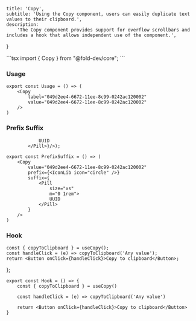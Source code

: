 
    title: 'Copy',
    subtitle: 'Using the Copy component, users can easily duplicate text values to their clipboard.',
    description:
        'The Copy component provides support for overflow scrollbars and includes a hook that allows independent use of the component.',
}





<CodeComponent filename="copy.tsx" code="aW1wb3J0IHsgQ29weSB9IGZyb20gIkBmb2xkLWRldi9jb3JlIjsK" />
```tsx
import { Copy } from "@fold-dev/core";
```

### Usage


<div className="story-block">
<Usage />
</div>

<CodeComponent filename="BasicUsage.tsx" code="ZXhwb3J0IGNvbnN0IFVzYWdlID0gKCkgPT4gKAogICAgPENvcHkKICAgICAgICBsYWJlbD0iMDQ5ZDJlZTQtNjY3Mi0xMWVlLThjOTktMDI0MmFjMTIwMDAyIgogICAgICAgIHZhbHVlPSIwNDlkMmVlNC02NjcyLTExZWUtOGM5OS0wMjQyYWMxMjAwMDIiCiAgICAvPgop" />

```tsx
export const Usage = () => (
    <Copy
        label="049d2ee4-6672-11ee-8c99-0242ac120002"
        value="049d2ee4-6672-11ee-8c99-0242ac120002"
    />
)
```
### Prefix Suffix

                UUID
            </Pill>}/>);

<div className="story-block">
<PrefixSuffix />
</div>

<CodeComponent filename="PrefixSuffix.tsx" code="ZXhwb3J0IGNvbnN0IFByZWZpeFN1ZmZpeCA9ICgpID0+ICgKICAgIDxDb3B5CiAgICAgICAgdmFsdWU9IjA0OWQyZWU0LTY2NzItMTFlZS04Yzk5LTAyNDJhYzEyMDAwMiIKICAgICAgICBwcmVmaXg9ezxJY29uTGliIGljb249ImNpcmNsZSIgLz59CiAgICAgICAgc3VmZml4PXsKICAgICAgICAgICAgPFBpbGwKICAgICAgICAgICAgICAgIHNpemU9InhzIgogICAgICAgICAgICAgICAgbT0iMCAxcmVtIj4KICAgICAgICAgICAgICAgIFVVSUQKICAgICAgICAgICAgPC9QaWxsPgogICAgICAgIH0KICAgIC8+Cik=" />

```tsx
export const PrefixSuffix = () => (
    <Copy
        value="049d2ee4-6672-11ee-8c99-0242ac120002"
        prefix={<IconLib icon="circle" />}
        suffix={
            <Pill
                size="xs"
                m="0 1rem">
                UUID
            </Pill>
        }
    />
)
```
### Hook

    const { copyToClipboard } = useCopy();
    const handleClick = (e) => copyToClipboard('Any value');
    return <Button onClick={handleClick}>Copy to clipboard</Button>;
};

<div className="story-block">
<Hook />
</div>

<CodeComponent filename="Hook.tsx" code="ZXhwb3J0IGNvbnN0IEhvb2sgPSAoKSA9PiB7CiAgICBjb25zdCB7IGNvcHlUb0NsaXBib2FyZCB9ID0gdXNlQ29weSgpCgogICAgY29uc3QgaGFuZGxlQ2xpY2sgPSAoZSkgPT4gY29weVRvQ2xpcGJvYXJkKCdBbnkgdmFsdWUnKQoKICAgIHJldHVybiA8QnV0dG9uIG9uQ2xpY2s9e2hhbmRsZUNsaWNrfT5Db3B5IHRvIGNsaXBib2FyZDwvQnV0dG9uPgp9" />

```tsx
export const Hook = () => {
    const { copyToClipboard } = useCopy()

    const handleClick = (e) => copyToClipboard('Any value')

    return <Button onClick={handleClick}>Copy to clipboard</Button>
}
```

